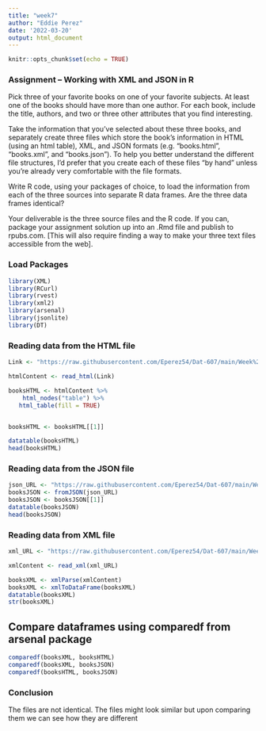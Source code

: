 ```yaml
---
title: "week7"
author: "Eddie Perez"
date: '2022-03-20'
output: html_document
---
```


```r
knitr::opts_chunk$set(echo = TRUE)
```


### Assignment – Working with XML and JSON in R

Pick three of your favorite books on one of your favorite subjects. At least one of the books should have more than one author. For each book, include the title, authors, and two or three other attributes that you find interesting.

Take the information that you’ve selected about these three books, and separately create three files which store the book’s information in HTML (using an html table), XML, and JSON formats (e.g. “books.html”, “books.xml”, and “books.json”). To help you better understand the different file structures, I’d prefer that you create each of these files “by hand” unless you’re already very comfortable with the file formats.

Write R code, using your packages of choice, to load the information from each of the three sources into separate R data frames. Are the three data frames identical?

Your deliverable is the three source files and the R code. If you can, package your assignment solution up into an .Rmd file and publish to rpubs.com. [This will also require finding a way to make your three text files accessible from the web].

### Load Packages

```r
library(XML)
library(RCurl)
library(rvest)
library(xml2)
library(arsenal)
library(jsonlite)
library(DT)
```

### Reading data from the HTML file

```r
Link <- "https://raw.githubusercontent.com/Eperez54/Dat-607/main/Week%207/Books.html"

htmlContent <- read_html(Link)

booksHTML <- htmlContent %>%
    html_nodes("table") %>%
   html_table(fill = TRUE)


booksHTML <- booksHTML[[1]]

datatable(booksHTML)
head(booksHTML)
```


### Reading data from the JSON file

```r
json_URL <- "https://raw.githubusercontent.com/Eperez54/Dat-607/main/Week%207/Books.json"
booksJSON <- fromJSON(json_URL)
booksJSON <- booksJSON[[1]]
datatable(booksJSON)
head(booksJSON)
```


### Reading data from XML file

```r
xml_URL <- "https://raw.githubusercontent.com/Eperez54/Dat-607/main/Week%207/Books.xml"

xmlContent <- read_xml(xml_URL)

booksXML <- xmlParse(xmlContent)
booksXML <- xmlToDataFrame(booksXML)
datatable(booksXML)
str(booksXML)
```

## Compare dataframes using comparedf from arsenal package
```r
comparedf(booksXML, booksHTML)
comparedf(booksXML, booksJSON)
comparedf(booksHTML, booksJSON)
```

### Conclusion

The files are not identical.  The files might look similar but upon comparing them we can see how they are different
